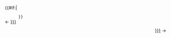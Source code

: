 <!--
Usage:

* {{prevnext|next step}}
* {{prevnext|previous step|next step}}

--><div style="clear: both; overflow: hidden;"><!--
  -->{{#if:{{{2|}}}|
    <div style="float: left;">&larr;&nbsp;[[{{{1|}}}]]</div>
  }}<!--
  --><div style="float: right;">[[{{{2|{{{1|}}}}}}]]&nbsp;&rarr;</div><!--
--></div>
